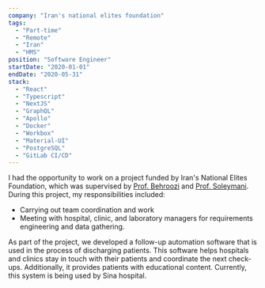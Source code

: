 ```yaml
---
company: "Iran's national elites foundation"
tags:
  - "Part-time"
  - "Remote"
  - "Iran"
  - "HMS"
position: "Software Engineer"
startDate: "2020-01-01"
endDate: "2020-05-31"
stack:
  - "React"
  - "Typescript"
  - "NextJS"
  - "GraphQL"
  - "Apollo"
  - "Docker"
  - "Workbox"
  - "Material-UI"
  - "PostgreSQL"
  - "GitLab CI/CD"
---
```


I had the opportunity to work on a project funded by Iran's National Elites Foundation, which was supervised by
[Prof. Behroozi](http://ee.sharif.edu/~behroozi/) and [Prof. Soleymani](http://sharif.edu/~soleymani/).
During this project, my responsibilities included:

- Carrying out team coordination and work
- Meeting with hospital, clinic, and laboratory managers for requirements engineering and data gathering.

As part of the project, we developed a follow-up automation software that is used in the process of discharging patients.
This software helps hospitals and clinics stay in touch with their patients and coordinate the next check-ups.
Additionally, it provides patients with educational content. Currently, this system is being used by Sina hospital.
